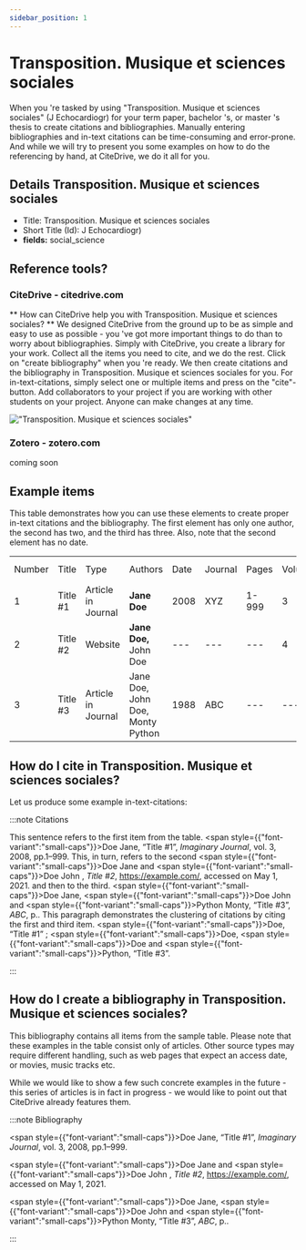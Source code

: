 ```yaml
---
sidebar_position: 1
---
```


# Transposition. Musique et sciences sociales

When you 're tasked by using "Transposition. Musique et sciences sociales" (J Echocardiogr) for your term paper, bachelor 's, or master 's thesis to create citations and bibliographies.
Manually entering bibliographies and in-text citations can be time-consuming and error-prone. And while we will try to present you some examples on how to do the referencing by hand, at CiteDrive, we do it all for you.

## Details  Transposition. Musique et sciences sociales
* Title: Transposition. Musique et sciences sociales
* Short Title (Id): J Echocardiogr)
* **fields:** social_science

## Reference tools?
### CiteDrive - citedrive.com
** How can CiteDrive help you with Transposition. Musique et sciences sociales? **
We designed CiteDrive from the ground up to be as simple and easy to use as possible - you 've got more important things to do than to worry about bibliographies. Simply with CiteDrive, you create a library for your work. Collect all the items you need to cite, and we do the rest. Click on "create bibliography" when you 're ready. We then create citations and the bibliography in Transposition. Musique et sciences sociales for you. For in-text-citations, simply select one or multiple items and press on the "cite"-button. Add collaborators to your project if you are working with other students on your project. Anyone can make changes at any time.


!["Transposition. Musique et sciences sociales"](images/transposition-musique-et-sciences-sociales.svg "Choose Transposition. Musique et sciences sociales in the CiteDrive App")

### Zotero - zotero.com

coming soon

## Example items

This table demonstrates how you can use these elements to create proper in-text citations and the bibliography. The first element has only one author, the second has two, and the third has three. Also, note that the second element has no date.


<table>
  <tr>
   <td>Number
   </td>
   <td>Title
   </td>
   <td>Type
   </td>
   <td>Authors
   </td>
   <td>Date
   </td>
   <td>Journal
   </td>
   <td>Pages
   </td>
   <td>Volume
   </td>
   <td>Issue
   </td>
   <td>Access Date
   </td>
  </tr>
  <tr>
   <td>1
   </td>
   <td>Title #1
   </td>
   <td>Article in Journal
   </td>
   <td><strong>Jane Doe</strong>
   </td>
   <td>2008
   </td>
   <td>XYZ
   </td>
   <td>1-999
   </td>
   <td>3
   </td>
   <td>2
   </td>
   <td>--
   </td>
  </tr>
  <tr>
   <td>
2
   </td>
   <td>Title #2
   </td>
   <td>Website
   </td>
   <td><strong>Jane Doe, </strong>John Doe
   </td>
   <td>---
   </td>
   <td>---
   </td>
   <td>---
   </td>
   <td>4
   </td>
   <td>---
   </td>
   <td>2020-05-01
   </td>
  </tr>
  <tr>
   <td>3
   </td>
   <td>Title #3
   </td>
   <td>Article in Journal
   </td>
   <td>Jane Doe, John Doe, Monty Python
   </td>
   <td>1988
   </td>
   <td>ABC
   </td>
   <td>---
   </td>
   <td>---
   </td>
   <td>16
   </td>
   <td>---
   </td>
  </tr>
</table>



## How do I cite in  Transposition. Musique et sciences sociales?

Let us produce some example in-text-citations:

:::note Citations


This sentence refers to the first item from the table. <span style={{"font-variant":"small-caps"}}>Doe</span> Jane, “Title #1”, <i>Imaginary Journal</i>, vol. 3, 2008, pp.1–999. This, in turn, refers to the second <span style={{"font-variant":"small-caps"}}>Doe</span> Jane and <span style={{"font-variant":"small-caps"}}>Doe</span> John , <i>Title #2</i>, <u>https://example.com/</u>, accessed on May 1, 2021.
and then to the third.  <span style={{"font-variant":"small-caps"}}>Doe</span> Jane, <span style={{"font-variant":"small-caps"}}>Doe</span> John and <span style={{"font-variant":"small-caps"}}>Python</span> Monty, “Title #3”, <i>ABC</i>, p..
This paragraph demonstrates the clustering of citations by citing the first and third item. <span style={{"font-variant":"small-caps"}}>Doe</span>, “Title #1” ; <span style={{"font-variant":"small-caps"}}>Doe</span>, <span style={{"font-variant":"small-caps"}}>Doe</span> and <span style={{"font-variant":"small-caps"}}>Python</span>, “Title #3”.

:::

## How do I create a bibliography in Transposition. Musique et sciences sociales?

This bibliography contains all items from the sample table. Please note that these examples in the table consist only of articles. Other source types may require different handling, such as web pages that expect an access date, or movies, music tracks etc.

While we would like to show a few such concrete examples in the future - this series of articles is in fact in progress - we would like to point out that CiteDrive already features them.

:::note Bibliography

<span style={{"font-variant":"small-caps"}}>Doe</span> Jane, “Title #1”, <i>Imaginary Journal</i>, vol. 3, 2008, pp.1–999.

<span style={{"font-variant":"small-caps"}}>Doe</span> Jane and <span style={{"font-variant":"small-caps"}}>Doe</span> John , <i>Title #2</i>, <u>https://example.com/</u>, accessed on May 1, 2021.

<span style={{"font-variant":"small-caps"}}>Doe</span> Jane, <span style={{"font-variant":"small-caps"}}>Doe</span> John and <span style={{"font-variant":"small-caps"}}>Python</span> Monty, “Title #3”, <i>ABC</i>, p..



:::


        